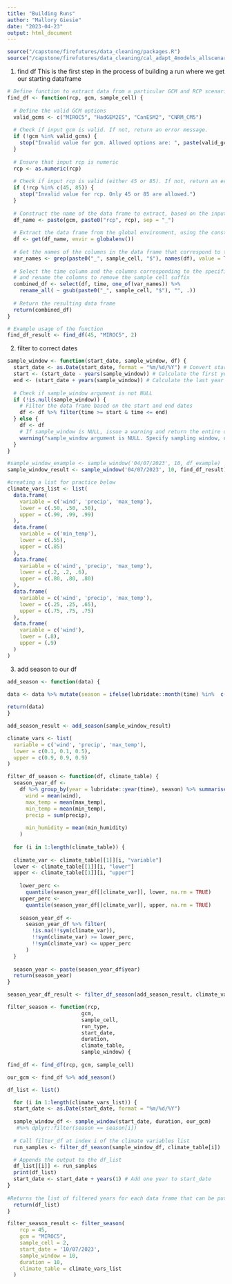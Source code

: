 ```yaml
---
title: "Building Runs"
author: "Mallory Giesie"
date: "2023-04-23"
output: html_document
---
```


```r
source("/capstone/firefutures/data_cleaning/packages.R")
source("/capstone/firefutures/data_cleaning/cal_adapt_4models_allscenarios.R")
```

1. find df
This is the first step in the process of building a run where we get our starting dataframe
```r
# Define function to extract data from a particular GCM and RCP scenario for a specific sample cell
find_df <- function(rcp, gcm, sample_cell) {
  
  # Define the valid GCM options
  valid_gcms <- c("MIROC5", "HadGEM2ES", "CanESM2", "CNRM_CM5")
  
  # Check if input gcm is valid. If not, return an error message.
  if (!gcm %in% valid_gcms) {
    stop("Invalid value for gcm. Allowed options are: ", paste(valid_gcms, collapse = ", "))
  }
  
  # Ensure that input rcp is numeric
  rcp <- as.numeric(rcp)
  
  # Check if input rcp is valid (either 45 or 85). If not, return an error message.
  if (!rcp %in% c(45, 85)) {
    stop("Invalid value for rcp. Only 45 or 85 are allowed.")
  }
  
  # Construct the name of the data frame to extract, based on the input GCM and RCP values
  df_name <- paste(gcm, paste0("rcp", rcp), sep = "_")
  
  # Extract the data frame from the global environment, using the constructed name
  df <- get(df_name, envir = globalenv())
  
  # Get the names of the columns in the data frame that correspond to the specified sample cell
  var_names <- grep(paste0("_", sample_cell, "$"), names(df), value = TRUE)
  
  # Select the time column and the columns corresponding to the specified sample cell,
  # and rename the columns to remove the sample cell suffix
  combined_df <- select(df, time, one_of(var_names)) %>%
    rename_all( ~ gsub(paste0("_", sample_cell, "$"), "", .))
  
  # Return the resulting data frame
  return(combined_df)
}

# Example usage of the function
find_df_result <- find_df(45, "MIROC5", 2) 
```

2. filter to correct dates
```r
sample_window <- function(start_date, sample_window, df) {
  start_date <- as.Date(start_date, format = "%m/%d/%Y") # Convert start_date to date format
  start <- (start_date - years(sample_window)) # Calculate the first year in the sampling window
  end <- (start_date + years(sample_window)) # Calculate the last year in the sampling window
  
  # Check if sample_window argument is not NULL
  if (!is.null(sample_window)) {
    # Filter the data frame based on the start and end dates
    df <- df %>% filter(time >= start & time <= end)
  } else {
    df <- df
    # If sample_window is NULL, issue a warning and return the entire data frame
    warning("sample_window argument is NULL. Specify sampling window, or else we'll pull from 1950-2100.")
  }
}

#sample_window_example <- sample_window('04/07/2023', 10, df_example)
sample_window_result <- sample_window('04/07/2023', 10, find_df_result)
```


```r
#creating a list for practice below
climate_vars_list <- list(
  data.frame(
    variable = c('wind', 'precip', 'max_temp'),
    lower = c(.50, .50, .50),
    upper = c(.99, .99, .99)
  ),
  data.frame(
    variable = c('min_temp'),
    lower = c(.55),
    upper = c(.85)
  ),
  data.frame(
    variable = c('wind', 'precip', 'max_temp'),
    lower = c(.2, .2, .6),
    upper = c(.80, .80, .80)
  ),
  data.frame(
    variable = c('wind', 'precip', 'max_temp'),
    lower = c(.25, .25, .65),
    upper = c(.75, .75, .75)
  ),
  data.frame(
    variable = c('wind'),
    lower = (.8),
    upper = (.9)
  )
)
```

3. add season to our df 
```r
add_season <- function(data) {

data <- data %>% mutate(season = ifelse(lubridate::month(time) %in%  c(11, 12, 1, 2, 3, 4), "wet", "dry"))
  
return(data)
}

add_season_result <- add_season(sample_window_result)
```


```r
climate_vars <- list(
  variable = c('wind', 'precip', 'max_temp'),
  lower = c(0.1, 0.1, 0.5),
  upper = c(0.9, 0.9, 0.9)
)
```


```r
filter_df_season <- function(df, climate_table) {
  season_year_df <-
    df %>% group_by(year = lubridate::year(time), season) %>% summarise(
      wind = mean(wind),
      max_temp = mean(max_temp),
      min_temp = mean(min_temp),
      precip = sum(precip),
      
      min_humidity = mean(min_humidity)
    )
  
  for (i in 1:length(climate_table)) {
  
  climate_var <- climate_table[[1]][i, "variable"]
  lower <- climate_table[[1]][i, "lower"] 
  upper <- climate_table[[1]][i, "upper"]
    
    lower_perc <-
      quantile(season_year_df[[climate_var]], lower, na.rm = TRUE)
    upper_perc <-
      quantile(season_year_df[[climate_var]], upper, na.rm = TRUE)
    
    season_year_df <-
      season_year_df %>% filter(
        !is.na(!!sym(climate_var)),
        !!sym(climate_var) >= lower_perc,
        !!sym(climate_var) <= upper_perc
      )
  }
  
  season_year <- paste(season_year_df$year)
  return(season_year)
}

season_year_df_result <- filter_df_season(add_season_result, climate_vars_list[1])
```


```r
filter_season <- function(rcp,
                        gcm,
                        sample_cell,
                        run_type,
                        start_date,
                        duration,
                        climate_table,
                        sample_window) {
  
find_df <- find_df(rcp, gcm, sample_cell)

our_gcm <- find_df %>% add_season()

df_list <- list()

  for (i in 1:length(climate_vars_list)) {
  start_date <- as.Date(start_date, format = "%m/%d/%Y")
    
  sample_window_df <- sample_window(start_date, duration, our_gcm)
   #%>% dplyr::filter(season == season[i])
  
  # Call filter_df at index i of the climate variables list
  run_samples <- filter_df_season(sample_window_df, climate_table[i])

  # Appends the output to the df_list
  df_list[[i]] <- run_samples
  print(df_list)
  start_date <- start_date + years(1) # Add one year to start_date
}
  
#Returns the list of filtered years for each data frame that can be put into the stitches function
  return(df_list)
}

filter_season_result <- filter_season(
    rcp = 45,
    gcm = "MIROC5",
    sample_cell = 2,
    start_date = '10/07/2023',
    sample_window = 10,
    duration = 10,
    climate_table = climate_vars_list
  ) 
```

